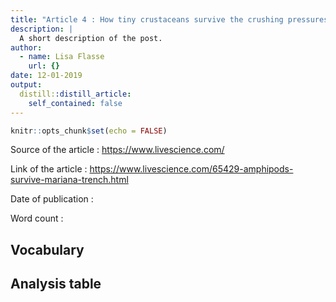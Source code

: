 ```yaml
---
title: "Article 4 : How tiny crustaceans survive the crushing pressures of the Mariana Trench"
description: |
  A short description of the post.
author:
  - name: Lisa Flasse
    url: {}
date: 12-01-2019
output:
  distill::distill_article:
    self_contained: false
---
```


```r
knitr::opts_chunk$set(echo = FALSE)
```

Source of the article : <https://www.livescience.com/>

Link of the article : <https://www.livescience.com/65429-amphipods-survive-mariana-trench.html>

Date of publication :

Word count :

## Vocabulary 

## Analysis table 

